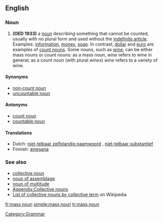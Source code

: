 ==English==
===Noun===
{{wikipedia}}
{{en-noun|sg=[[mass]] [[noun]]}}

# '''(OED 1933)''' a [[noun]] describing something that cannot be counted, usually with no plural form and used without the [[indefinite article]].  Examples: [[information]], [[money]], [[soap]].  In contrast, [[dollar]] and [[euro]] are examples of [[count noun]]s.  Some nouns, such as [[wine]], can be either mass nouns or count nouns: as a mass noun, ''wine'' refers to wine in general; as a count noun (with plural ''wines'') ''wine'' refers to a variety of wine.

====Synonyms====
*[[non-count noun]]
*[[uncountable noun]]

====Antonyms====
*[[count noun]]
*[[countable noun]]

====Translations====
{{top}}
*Dutch: [[niet-telbaar zelfstandig naamwoord]] {{n}}, [[niet-telbaar substantief]] {{n}}
*Finnish: [[ainesana]]
{{bottom}}

===See also===
*[[collective noun]]
*[[noun of assemblage]]
*[[noun of multitude]]
*[[Appendix:Collective nouns]]
*[[w:List of collective nouns by collective term|List of collective nouns by collective term]] on Wikipedia

[[Category:Grammar]]

[[fr:mass noun]]
[[simple:mass noun]]
[[tr:mass noun]]